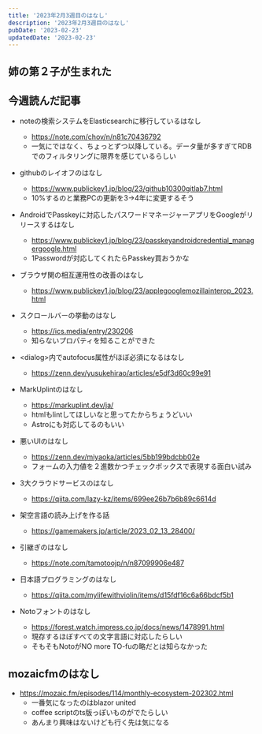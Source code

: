 ```yaml
---
title: '2023年2月3週目のはなし'
description: '2023年2月3週目のはなし'
pubDate: '2023-02-23'
updatedDate: '2023-02-23'
---
```



## 姉の第２子が生まれた

## 今週読んだ記事

- noteの検索システムをElasticsearchに移行しているはなし
	- https://note.com/chov/n/n81c70436792
	- 一気にではなく、ちょっとずつ以降している。データ量が多すぎてRDBでのフィルタリングに限界を感じているらしい
- githubのレイオフのはなし
	- https://www.publickey1.jp/blog/23/github10300gitlab7.html
	- 10%するのと業務PCの更新を3->4年に変更するそう
- AndroidでPasskeyに対応したパスワードマネージャーアプリをGoogleがリリースするはなし
	- https://www.publickey1.jp/blog/23/passkeyandroidcredential_managergoogle.html
	- 1Passwordが対応してくれたらPasskey買おうかな
- ブラウザ関の相互運用性の改善のはなし
	- https://www.publickey1.jp/blog/23/applegooglemozillainterop_2023.html

- スクロールバーの挙動のはなし
	- https://ics.media/entry/230206
	- 知らないプロパティを知ることができた
- &lt;dialog&gt;内でautofocus属性がほぼ必須になるはなし
	- https://zenn.dev/yusukehirao/articles/e5df3d60c99e91
- MarkUplintのはなし
	- https://markuplint.dev/ja/
	- htmlもlintしてほしいなと思ってたからちょうどいい
	- Astroにも対応してるのもいい
- 悪いUIのはなし
	- https://zenn.dev/miyaoka/articles/5bb199bdcbb02e
	- フォームの入力値を２進数かつチェックボックスで表現する面白い試み
- 3大クラウドサービスのはなし
	- https://qiita.com/lazy-kz/items/699ee26b7b6b89c6614d
- 架空言語の読み上げを作る話
	- https://gamemakers.jp/article/2023_02_13_28400/
- 引継ぎのはなし
	- https://note.com/tamotoojp/n/n87099906e487
- 日本語プログラミングのはなし
	- https://qiita.com/mylifewithviolin/items/d15fdf16c6a66bdcf5b1
- Notoフォントのはなし
	- https://forest.watch.impress.co.jp/docs/news/1478991.html
	- 現存するほぼすべての文字言語に対応したらしい
	- そもそもNotoがNO more TO-fuの略だとは知らなかった

## mozaicfmのはなし
- https://mozaic.fm/episodes/114/monthly-ecosystem-202302.html
    - 一番気になったのはblazor united
    - coffee scriptのts版っぽいものがでたらしい
    - あんまり興味はないけども行く先は気になる
